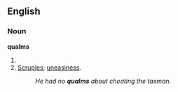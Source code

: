 ==English==

===Noun===
'''qualms'''

# {{plural of|[[qualm]]}}
# [[scruples|Scruples]]; [[uneasiness]].
#: ''He had no '''qualms''' about cheating the taxman.''